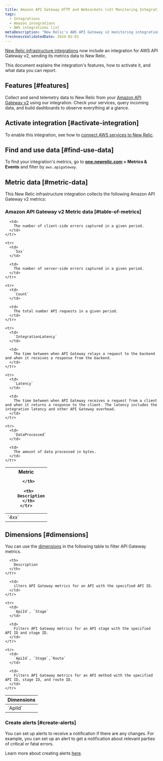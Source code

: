 ```yaml
---
title: Amazon API Gateway HTTP and Websockets (v2) Monitoring Integration
tags:
  - Integrations
  - Amazon integrations
  - AWS integrations list
metaDescription: "New Relic's AWS API Gateway v2 monitoring integration: what data it reports, and how to enable it."
freshnessValidatedDate: 2024-02-01
---
```


[New Relic infrastructure integrations](/docs/infrastructure/introduction-infra-monitoring) now include an integration for AWS API Gateway v2, sending its metrics data to New Relic.

This document explains the integration's features, how to activate it, and what data you can report.

## Features [#features]

Collect and send telemetry data to New Relic from your [Amazon API Gateway v2](https://aws.amazon.com/api-gateway/) using our integration. Check your services, query incoming data, and build dashboards to observe everything at a glance.

## Activate integration [#activate-integration]

To enable this integration, see how to [connect AWS services to New Relic](/docs/infrastructure/amazon-integrations/connect/aws-metric-stream-setup/).

## Find and use data [#find-use-data]

To find your integration's metrics, go to <DNT>**[one.newrelic.com](https://one.newrelic.com/all-capabilities) > Metrics & Events**</DNT> and filter by `aws.apigateway`.

## Metric data [#metric-data]

This New Relic infrastructure integration collects the following Amazon API Gateway v2 metrics:

### Amazon API Gateway v2 Metric data [#table-of-metrics]

<table>
  <thead>
    <tr>
      <th style={{ width: "200px" }}>
        Metric

      </th>

      <th>
        Description
      </th>
    </tr>
  </thead>

  <tbody>
    <tr>
      <td>
        `4xx`
      </td>

      <td>
        The number of client-side errors captured in a given period.
      </td>
    </tr>

    <tr>
      <td>
        `5xx`
      </td>

      <td>
        The number of server-side errors captured in a given period.
      </td>
    </tr>

    <tr>
      <td>
        `Count`
      </td>

      <td>
        The total number API requests in a given period.
      </td>
    </tr>

    <tr>
      <td>
        `IntegrationLatency`
      </td>

      <td>
        The time between when API Gateway relays a request to the backend and when it receives a response from the backend.
      </td>
    </tr>

    <tr>
      <td>
        `Latency`
      </td>

      <td>
        The time between when API Gateway receives a request from a client and when it returns a response to the client. The latency includes the integration latency and other API Gateway overhead.
      </td>
    </tr>

    <tr>
      <td>
        `DataProcessed`
      </td>

      <td>
        The amount of data processed in bytes.
      </td>
    </tr>
  </tbody>
</table>

## Dimensions [#dimensions]

You can use the [dimensions](http://docs.aws.amazon.com/AmazonCloudWatch/latest/APIReference/API_Dimension.html) in the following table to filter API Gateway metrics.

<table>
  <thead>
    <tr>
      <th style={{ width: "285x" }}>
        Dimensions
      </th>

      <th>
        Description
      </th>
    </tr>
  </thead>

  <tbody>
    <tr>
      <td>
        `ApiId`
      </td>

      <td>
        ilters API Gateway metrics for an API with the specified API ID.
      </td>
    </tr>

    <tr>
      <td>
        `ApiId`, `Stage`
      </td>

      <td>
        Filters API Gateway metrics for an API stage with the specified API ID and stage ID.
      </td>
    </tr>

    <tr>
      <td>
        `ApiId`, `Stage`,`Route`
      </td>

      <td>
        Filters API Gateway metrics for an API method with the specified API ID, stage ID, and route ID.
      </td>
    </tr>
  </tbody>
</table>

### Create alerts [#create-alerts]

You can set up alerts to receive a notification if there are any changes. For example, you can set up an alert to get a notification about relevant parties of critical or fatal errors.

Learn more about creating alerts [here](/docs/tutorial-create-alerts/create-an-alert/).
